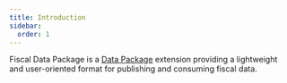 ```yaml
---
title: Introduction
sidebar:
  order: 1
---
```


Fiscal Data Package is a [Data Package](https://datapackage.org) extension providing a lightweight and user-oriented format for publishing and consuming fiscal data.
